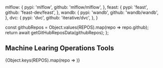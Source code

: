 
  mlflow: {
    pypi: 'mlflow',
    github: 'mlflow/mlflow',
  },
  feast: {
    pypi: 'feast',
    github: 'feast-dev/feast',
  },
  wandb: {
    pypi: 'wandb',
    github: 'wandb/wandb',
  },
  dvc: {
    pypi: 'dvc',
    github: 'iterative/dvc',
  },
}

  const githubRepos = Object.values(REPOS).map(repo => repo.github);
  return await getGitHubReposData(githubRepos);
};

## Machine Learing Operations Tools
<ReposTable />
{Object.keys(REPOS).map(repo => <LibBlock key={repo} repo={repo} REPOS={REPOS} />)}
